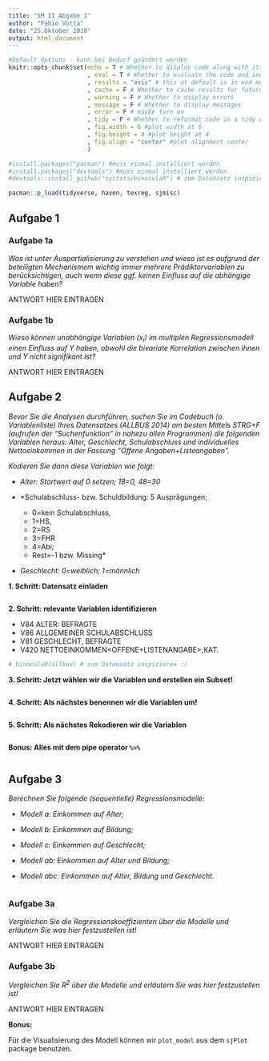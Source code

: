 ```yaml
---
title: "SM II Abgabe 1"
author: "Fabio Votta"
date: "25.Oktober 2018"
output: html_document
---
```


```r
#Default Options - kann bei Bedarf geändert werden
knitr::opts_chunk$set(echo = T # Whether to display code along with its results
                      , eval = T # Whether to evaluate the code and include its results
                      , results = "asis" # this at default is in end much more efficient
                      , cache = F # Whether to cache results for future renders (efficient!)
                      , warning = F # Whether to display errors
                      , message = F # Whether to display messages
                      , error = F # maybe turn on
                      , tidy = F # Whether to reformat code in a tidy way when displaying it
                      , fig.width = 6 #plot width at 6
                      , fig.height = 4 #plot height at 4
                      , fig.align = "center" #plot alignment center
                      )
```

```r
#install.packages("pacman") #muss einmal installiert werden
#install.packages("devtools") #muss einmal installiert werden
#devtools::install_github("systats/binoculaR") # zum Datensatz inspizieren :)

pacman::p_load(tidyverse, haven, texreg, sjmisc)
```

## Aufgabe 1

### Aufgabe 1a

*Was ist unter Auspartialisierung zu verstehen und wieso ist es aufgrund der beteiligten Mechanismem wichtig immer mehrere Prädiktorvariablen zu berücksichtigen, auch wenn diese ggf. keinen Einfluss auf die abhängige Variable haben?*



ANTWORT HIER EINTRAGEN



### Aufgabe 1b

*Wieso können unabhängige Variablen ($x_i$) im multiplen Regressionsmodell einen Einfluss auf Y haben, obwohl die bivariate Korrelation zwischen ihnen und Y nicht signifikant ist?*



ANTWORT HIER EINTRAGEN



## Aufgabe 2

*Bevor Sie die Analysen durchführen, suchen Sie im Codebuch (o. Variablenliste) Ihres Datensatzes (ALLBUS 2014)  am besten Mittels STRG+F (aufrufen der "Suchenfunktion" in nahezu allen Programmen) die folgenden Variablen heraus: Alter, Geschlecht, Schulabschluss und individuelles Nettoeinkommen in der Fassung "Offene Angaben+Listeangaben".*

*Kodieren Sie dann diese Variablen wie folgt:*

-	*Alter: Startwert auf 0 setzen; 18=0, 48=30*

-	*Schulabschluss- bzw. Schuldbildung: 5 Ausprägungen; 
    + 0=kein Schulabschluss,
    + 1=HS, 
    + 2=RS
    + 3=FHR
    + 4=Abi;
    + Rest=-1 bzw. Missing*

-	*Geschlecht: 0=weiblich; 1=männlich*


**1. Schritt: Datensatz einladen**

```r



```

**2. Schritt: relevante Variablen identifizieren**

+ V84	ALTER: BEFRAGTE<R>
+ V86	ALLGEMEINER SCHULABSCHLUSS
+ V81	GESCHLECHT, BEFRAGTE<R>
+ V420 NETTOEINKOMMEN<OFFENE+LISTENANGABE>,KAT.

```r
# binoculaR(allbus) # zum Datensatz inspizieren :)

```


**3. Schritt: Jetzt wählen wir die Variablen und erstellen ein Subset!**
```r



```



**4. Schritt: Als nächstes benennen wir die Variablen um!**
```r




```

**5. Schritt: Als nächstes Rekodieren wir die Variablen**
```r






```


**Bonus: Alles mit dem pipe operator `%>%`**

```r








```

## Aufgabe 3 

*Berechnen Sie folgende (sequentielle) Regressionsmodelle:*

-	*Modell a: Einkommen auf Alter;* 

-	*Modell b: Einkommen auf Bildung;*

-	*Modell c: Einkommen auf Geschlecht;*

-	*Modell ab: Einkommen auf Alter und Bildung;*

-	*Modell abc: Einkommen auf Alter, Bildung und Geschlecht.*

```r











```



### Aufgabe 3a 

*Vergleichen Sie die Regressionskoeffizienten über die Modelle und erläutern Sie was hier
festzustellen ist!*



ANTWORT HIER EINTRAGEN



### Aufgabe 3b 

*Vergleichen Sie $R^2$ über die Modelle und erläutern Sie was hier festzustellen ist!*




ANTWORT HIER EINTRAGEN



**Bonus:**

Für die Visualisierung des Modell können wir `plot_model` aus dem `sjPlot` package benutzen.

```r










```
